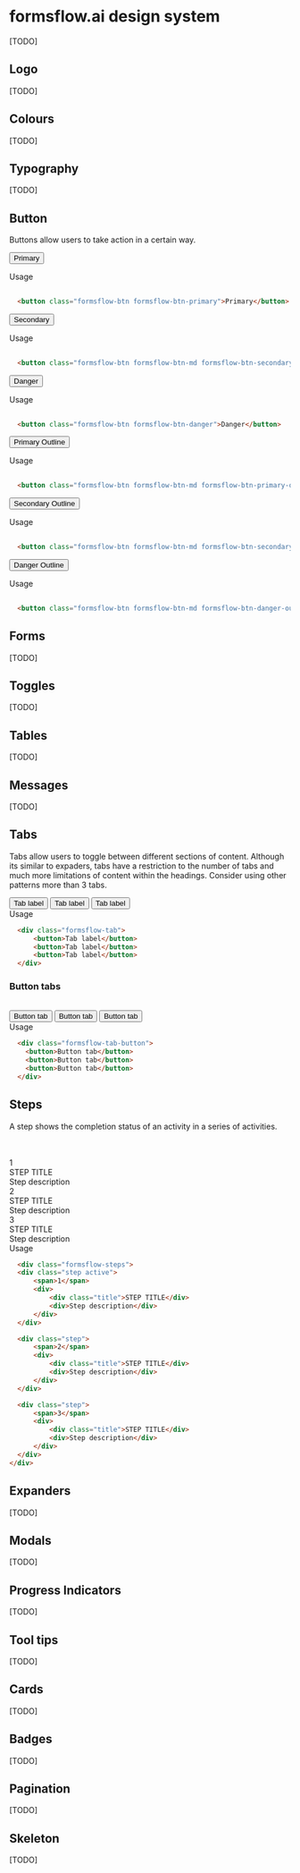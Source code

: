 
<Meta title="DESIGN SYSTEM" />

<style>
  {`
    .subheading {
      --mediumdark: '#999999';
      font-weight: 900;
      font-size: 13px;
      color: #999;
      letter-spacing: 6px;
      line-height: 24px;
      text-transform: uppercase;
      margin-bottom: 12px;
      margin-top: 40px;
    }

    .link-list {
      display: grid;
      grid-template-columns: 1fr;
      grid-template-rows: 1fr 1fr;
      row-gap: 10px;
    }

    @media (min-width: 620px) {
      .link-list {
        row-gap: 20px;
        column-gap: 20px;
        grid-template-columns: 1fr 1fr;
      }
    }

    @media all and (-ms-high-contrast:none) {
    .link-list {
        display: -ms-grid;
        -ms-grid-columns: 1fr 1fr;
        -ms-grid-rows: 1fr 1fr;
      }
    }

    .link-item {
      display: block;
      padding: 20px 30px 20px 15px;
      border: 1px solid #00000010;
      border-radius: 5px;
      transition: background 150ms ease-out, border 150ms ease-out, transform 150ms ease-out;
      color: #333333;
      display: flex;
      align-items: flex-start;
    }

    .link-item:hover {
      border-color: #1EA7FD50;
      transform: translate3d(0, -3px, 0);
      box-shadow: rgba(0, 0, 0, 0.08) 0 3px 10px 0;
    }

    .link-item:active {
      border-color: #1EA7FD;
      transform: translate3d(0, 0, 0);
    }

    .link-item strong {
      font-weight: 700;
      display: block;
      margin-bottom: 2px;
    }

    .link-item img {
      height: 40px;
      width: 40px;
      margin-right: 15px;
      flex: none;
    }

    .link-item span {
      font-size: 14px;
      line-height: 20px;
    }

    .tip {
      display: inline-block;
      border-radius: 1em;
      font-size: 11px;
      line-height: 12px;
      font-weight: 700;
      background: #E7FDD8;
      color: #66BF3C;
      padding: 4px 12px;
      margin-right: 10px;
      vertical-align: top;
    }

    .tip-wrapper {
      font-size: 13px;
      line-height: 20px;
      margin-top: 40px;
      margin-bottom: 40px;
    }

    .tip-wrapper code {
      font-size: 12px;
      display: inline-block;
    }
  `}
</style>

# formsflow.ai design system

[TODO]

## Logo
[TODO]

## Colours
[TODO]

## Typography
[TODO]

## Button
Buttons allow users to take action in a certain way.

<button class="formsflow-btn formsflow-btn-primary">Primary</button>
<div className="subheading">Usage</div>    

  ```html dark
    
    <button class="formsflow-btn formsflow-btn-primary">Primary</button>

  ```

<button class="formsflow-btn formsflow-btn-md formsflow-btn-secondary">Secondary</button>
<div className="subheading">Usage</div>    

  ```html dark
    
    <button class="formsflow-btn formsflow-btn-md formsflow-btn-secondary">Secondary</button>

  ```

<button class="formsflow-btn formsflow-btn-danger">Danger</button>
<div className="subheading">Usage</div>    

  ```html dark
    
    <button class="formsflow-btn formsflow-btn-danger">Danger</button>

  ```
  
<button class="formsflow-btn formsflow-btn-md formsflow-btn-primary-outline">Primary Outline</button>
<div className="subheading">Usage</div>

  ```html dark
    
    <button class="formsflow-btn formsflow-btn-md formsflow-btn-primary-outline">Primary Outline</button>

  ```

<button class="formsflow-btn formsflow-btn-md formsflow-btn-secondary-outline">Secondary Outline</button>
<div className="subheading">Usage</div>

  ```html dark
    
    <button class="formsflow-btn formsflow-btn-md formsflow-btn-secondary-outline">Secondary Outline</button>

  ```

<button class="formsflow-btn formsflow-btn-md formsflow-btn-danger-outline">Danger Outline</button>
<div className="subheading">Usage</div>

  ```html dark
    
    <button class="formsflow-btn formsflow-btn-md formsflow-btn-danger-outline">Danger Outline</button>

  ```

## Forms
[TODO]

## Toggles
[TODO]

## Tables
[TODO]

## Messages
[TODO]

## Tabs
Tabs allow users to toggle between different sections of content. Although its similar to expaders, tabs have a restriction to the
number of tabs and much more limitations of content within the headings. Consider using other patterns more than 3 tabs.  


<div class="formsflow-tab">
  <button>Tab label</button>
  <button>Tab label</button>
  <button>Tab label</button>
</div>

<div className="subheading">Usage</div>
  

  ```html dark
    <div class="formsflow-tab">
        <button>Tab label</button>
        <button>Tab label</button>
        <button>Tab label</button>
    </div>
  ```
### Button tabs  
<br/>
<div class="formsflow-tab-button">
  <button>Button tab</button>
  <button>Button tab</button>
  <button>Button tab</button>
</div>

<div className="subheading">Usage</div>

  ```html dark
    <div class="formsflow-tab-button">
      <button>Button tab</button>
      <button>Button tab</button>
      <button>Button tab</button>
    </div>
  ```
## Steps
A step shows the completion status of an activity in a series of activities.

<br/>  
<br/>

<div class="formsflow-steps">
  <div class="step active">
    <span>1</span>
    <div>
      <div class="title">STEP TITLE</div>
      <div>Step description</div>
    </div>
  </div>

  <div class="step">
    <span>2</span>
    <div>
      <div class="title">STEP TITLE</div>
      <div>Step description</div>
    </div>
  </div>

  <div class="step">
    <span>3</span>
    <div>
      <div class="title">STEP TITLE</div>
      <div>Step description</div>
    </div>
  </div>
</div>

<div className="subheading">Usage</div>

  ```html dark
    <div class="formsflow-steps">
    <div class="step active">
        <span>1</span>
        <div>
            <div class="title">STEP TITLE</div>
            <div>Step description</div>
        </div>
    </div>

    <div class="step">
        <span>2</span>
        <div>
            <div class="title">STEP TITLE</div>
            <div>Step description</div>
        </div>
    </div>

    <div class="step">
        <span>3</span>
        <div>
            <div class="title">STEP TITLE</div>
            <div>Step description</div>
        </div>
    </div>
</div>
  ```

## Expanders

[TODO]

## Modals
[TODO]

## Progress Indicators
[TODO]

## Tool tips
[TODO]

## Cards
[TODO]

## Badges
[TODO]

## Pagination
[TODO]

## Skeleton
[TODO]
